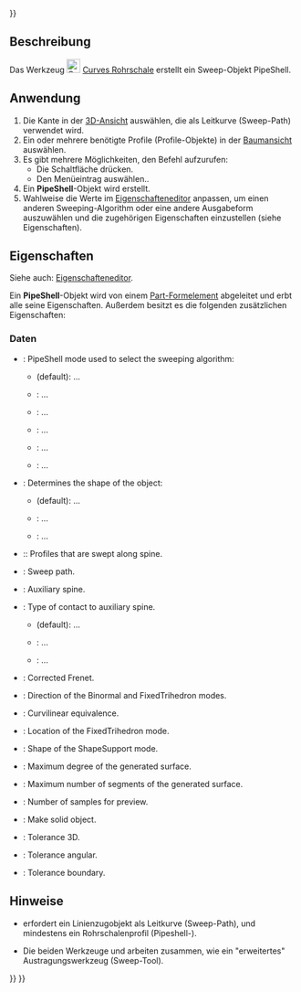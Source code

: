 <languages/>
{{UnfinishedDocu{{#translation:}}}}

{{Docnav/de
|[[Curves_PipeshellProfile/de|Rohrschalenprofil]]
|[[Curves_GordonSurface/de|GordonFläche]]
|[[Curves Workbench/de|Curves]]
|IconL=Curves_PipeshellProfile.svg
|IconR=Curves_GordonSurface.svg
|IconC=Curves_workbench_icon.svg
}}

{{GuiCommand/de
|Name=Curves Pipeshell
|Name/de=Curves Rohrschale
|MenuLocation=Surfaces → Pipeshell 
|Workbenches=[[Curves_Workbench/de|Curves]]
}}

<span id="Description"></span>
==Beschreibung==

Das Werkzeug [[Image:Curves_Pipeshell.svg|24px]] [[Curves_Pipeshell/de|Curves Rohrschale]] erstellt ein Sweep-Objekt PipeShell.

<span id="Usage"></span>
==Anwendung==

# Die Kante in der [[3D_View/de|3D-Ansicht]] auswählen, die als Leitkurve (Sweep-Path) verwendet wird.
# Ein oder mehrere benötigte Profile (Profile-Objekte) in der [[Tree_View/de|Baumansicht]] auswählen.
# Es gibt mehrere Möglichkeiten, den Befehl aufzurufen:
#* Die Schaltfläche {{Button|[[Image:Curves_Pipeshell.svg|16px]] [[Curves_Pipeshell/de|Pipeshell]]}} drücken.
#* Den Menüeintrag {{MenuCommand|Oberflächen → [[Image:Curves_Pipeshell.svg|16px]] Pipeshell}} auswählen..
# Ein '''PipeShell'''-Objekt wird erstellt.
# Wahlweise die Werte im [[Property_editor/de|Eigenschafteneditor]] anpassen, um einen anderen Sweeping-Algorithm oder eine andere Ausgabeform auszuwählen und die zugehörigen Eigenschaften einzustellen (siehe Eigenschaften).

<span id="Properties"></span>
==Eigenschaften==

Siehe auch: [[Property_editor/de|Eigenschafteneditor]].

Ein '''PipeShell'''-Objekt wird von einem [[Part_Feature/de|Part-Formelement]] abgeleitet und erbt alle seine Eigenschaften. Außerdem besitzt es die folgenden zusätzlichen Eigenschaften:

<span id="Data"></span>
===Daten=== 

{{Properties_Title|Main}}

<div lang="en" dir="ltr" class="mw-content-ltr">
* {{PropertyData|Mode|Enumeration}}: PipeShell mode used to select the sweeping algorithm:
** {{Value|Frene}} (default): ...
** {{Value|DiscreteTrihedron}}: ...
** {{Value|FixedTrihetron}}: ...
** {{Value|Binormal}}: ...
** {{Value|ShapeSupport}}: ...
** {{Value|AuxiliarySpine}}: ...
* {{PropertyData|Output|Enumeration}}: Determines the shape of the object: 
** {{Value| Sections}} (default): ...
** {{Value|Lofted Sections}}: ...
** {{Value|Surface}}: ...
* {{PropertyData|Profiles|LinkList}}:: Profiles that are swept along spine.
*  {{PropertyData|Spine|LinkSubList}}: Sweep path.
</div>

{{Properties_Title|Mode}}

<div lang="en" dir="ltr" class="mw-content-ltr">
* {{PropertyData|Auxiliary|Link|Hidden}}: Auxiliary spine.
* {{PropertyData|Contact|Enumeration|Hidden}}: Type of contact to auxiliary spine.
** {{Value|NoContact}} (default): ...
** {{Value|Contact}}: ...
** {{Value|ContactOnBorder}}: ...
* {{PropertyData|Corrected|Bool|Hidden}}: Corrected Frenet.
* {{PropertyData|Direction|Vector|Hidden}}: Direction of the Binormal and FixedTrihedron modes.
* {{PropertyData|EquiCurvi|Bool|Hidden}}: Curvilinear equivalence.
* {{PropertyData|Location|Vector|Hidden}}: Location of the FixedTrihedron mode.
* {{PropertyData|Support|Link|Hidden}}: Shape of the ShapeSupport mode.
</div>

{{Properties_Title|Settings}}

<div lang="en" dir="ltr" class="mw-content-ltr">
* {{PropertyData|MaxDegree|Integer}}: Maximum degree of the generated surface.
* {{PropertyData|MaxSegments|Integer}}: Maximum number of segments of the generated surface.
* {{PropertyData|Samples|Integer}}: Number of samples for preview.
* {{PropertyData|Solid|Bool}}: Make solid object.
* {{PropertyData|Tol3d|Float}}: Tolerance 3D.
* {{PropertyData|TolAng|Float}}: Tolerance angular.
* {{PropertyData|TolBound|Float}}: Tolerance boundary.
</div>

<span id="Notes"></span>
==Hinweise==

* {{Emphasis|Pipeshell}} erfordert ein Linienzugobjekt als Leitkurve (Sweep-Path), und mindestens ein Rohrschalenprofil (Pipeshell-{{Emphasis|Profile}}).
* Die beiden Werkzeuge {{Emphasis|Rohrschale}} und {{Emphasis|Rohrschalenprofil}} arbeiten zusammen, wie ein "erweitertes" Austragungswerkzeug (Sweep-Tool).


{{Docnav/de
|[[Curves_PipeshellProfile/de|Rohrschalenprofil]]
|[[Curves_GordonSurface/de|GordonFläche]]
|[[Curves Workbench/de|Curves]]
|IconL=Curves_PipeshellProfile.svg
|IconR=Curves_GordonSurface.svg
|IconC=Curves_workbench_icon.svg
}}

{{Curves Tools navi{{#translation:}}}}
{{Userdocnavi{{#translation:}}}}